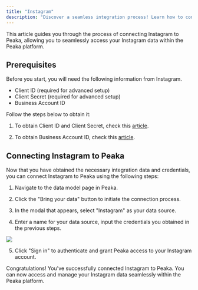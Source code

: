 ```yaml
---
title: "Instagram"
description: "Discover a seamless integration process! Learn how to connect Instagram to Peaka effortlessly for streamlined transactions."
---
```


This article guides you through the process of connecting Instagram to Peaka, allowing you to seamlessly access your Instagram data within the Peaka platform.

## Prerequisites

Before you start, you will need the following information from Instagram.

- Client ID (required for advanced setup)
- Client Secret (required for advanced setup)
- Business Account ID

Follow the steps below to obtain it:

1. To obtain Client ID and Client Secret, check this [article](https://developers.facebook.com/docs/facebook-login/guides/access-tokens/#clienttokens).

2. To obtain Business Account ID, check this [article](https://www.facebook.com/business/help/1181250022022158?id=180505742745347).

## Connecting Instagram to Peaka

Now that you have obtained the necessary integration data and credentials, you can connect Instagram to Peaka using the following steps:

1. Navigate to the data model page in Peaka.

2. Click the "Bring your data" button to initiate the connection process.

3. In the modal that appears, select "Instagram" as your data source.

4. Enter a name for your data source, input the credentials you obtained in the previous steps.

<img src="https://cdn.peaka.com/integrations/instagram-1.png" />

5. Click "Sign in" to authenticate and grant Peaka access to your Instagram account.

Congratulations! You've successfully connected Instagram to Peaka. You can now access and manage your Instagram data seamlessly within the Peaka platform.
